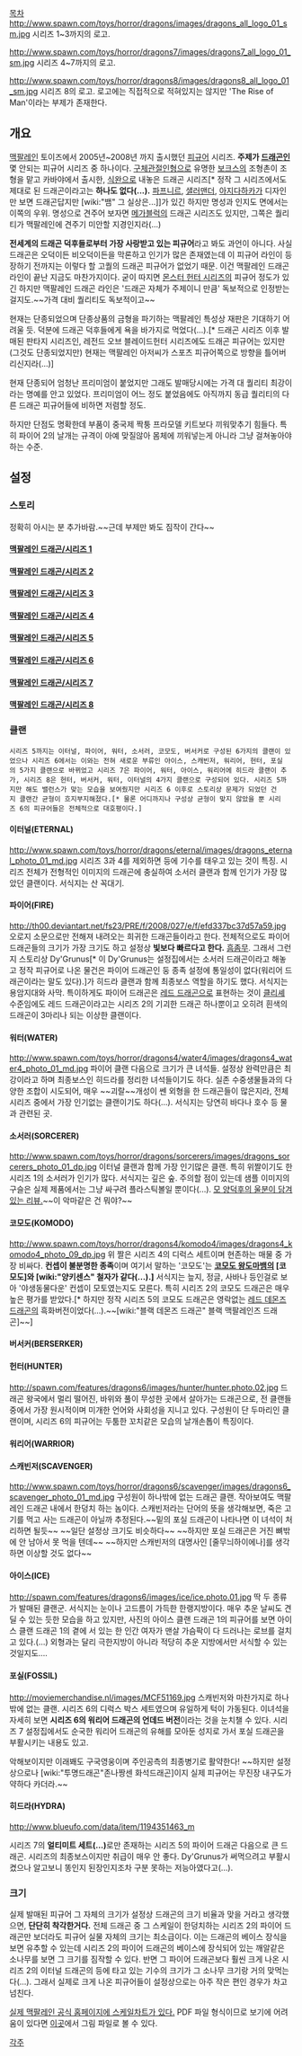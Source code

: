 [[목차]]
http://www.spawn.com/toys/horror/dragons/images/dragons_all_logo_01_sm.jpg
시리즈 1~3까지의 로고.

http://www.spawn.com/toys/horror/dragons7/images/dragons7_all_logo_01_sm.jpg
시리즈 4~7까지의 로고.

http://www.spawn.com/toys/horror/dragons8/images/dragons8_all_logo_01_sm.jpg
시리즈 8의 로고. 로고에는 직접적으로 적혀있지는 않지만 'The Rise of Man'이라는 부제가 존재한다.

== 개요 ==
[[맥팔레인]] 토이즈에서 2005년~2008년 까지 출시했던 [[피규어]] 시리즈. '''주제가 [[드래곤]]인''' 몇 안되는 피규어 시리즈 중 하나이다. [[구체관절인형]]으로 유명한 [[보크스]]의 조형촌이 조형을 맡고 카바야에서 출시한, [[식완]]으로 내놓은 드래곤 시리즈[* 정작 그 시리즈에서도 제대로 된 드래곤이라고는 '''하나도 없다(...).''' [[파프니르]], [[샐러맨더]], [[아지다하카]]가 디자인만 보면 드래곤답지만 [wiki:"뱀" 그 실상은...]]가 있긴 하지만 명성과 인지도 면에서는 이쪽의 우위. 명성으로 견주어 보자면 [[메가블럭]]의 드래곤 시리즈도 있지만, 그쪽은 퀄리티가 맥팔레인에 견주기 미안할 지경인지라(...)

'''전세계의 드래곤 덕후들로부터 가장 사랑받고 있는 피규어'''라고 봐도 과언이 아니다. 사실 드래곤은 오덕이든 비오덕이든을 막론하고 인기가 많은 존재였는데 이 피규어 라인이 등장하기 전까지는 이렇다 할 고퀄의 드래곤 피규어가 없었기 때문. 이건 맥팔레인 드래곤 라인이 끝난 지금도 마찬가지이다. 굳이 따지면 [[몬스터 헌터 시리즈]]의 피규어 정도가 있긴 하지만 맥팔레인 드래곤 라인은 '드래곤 자체가 주제이니 만큼' 독보적으로 인정받는 걸지도.~~가격 대비 퀄리티도 독보적이고~~

현재는 단종되었으며 단종상품의 금형을 파기하는 맥팔레인 특성상 재판은 기대하기 어려울 듯. 덕분에 드래곤 덕후들에게 욕을 바가지로 먹었다(...).[* 드래곤 시리즈 이후 발매된 판타지 시리즈인, 레전드 오브 블레이드헌터 시리즈에도 드래곤 피규어는 있지만(그것도 단종되었지만) 현재는 맥팔레인 아저씨가 스포츠 피규어쪽으로 방향을 틀어버리신지라(...)]

현재 단종되어 엄청난 프리미엄이 붙었지만 그래도 발매당시에는 가격 대 퀄리티 최강이라는 명예를 안고 있었다. 프리미엄이 어느 정도 붙었음에도 아직까지 동급 퀄리티의 다른 드래곤 피규어들에 비하면 저렴할 정도.

하지만 단점도 명확한데 부품이 중국제 짝퉁 프라모델 키트보다 끼워맞추기 힘들다. 특히 파이어 2의 날개는 규격이 아예 맞질않아 몸체에 끼워넣는게 아니라 그냥 걸쳐놓아야하는 수준.

== 설정 ==
=== 스토리 ===
정확히 아시는 분 추가바람.~~근데 부제만 봐도 짐작이 간다~~
==== [[맥팔레인 드래곤/시리즈 1]] ====
==== [[맥팔레인 드래곤/시리즈 2]] ====
==== [[맥팔레인 드래곤/시리즈 3]] ====
==== [[맥팔레인 드래곤/시리즈 4]] ====
==== [[맥팔레인 드래곤/시리즈 5]] ====
==== [[맥팔레인 드래곤/시리즈 6]] ====
==== [[맥팔레인 드래곤/시리즈 7]] ====
==== [[맥팔레인 드래곤/시리즈 8]] ====

=== 클랜 ===
 시리즈 5까지는 이터널, 파이어, 워터, 소서러, 코모도, 버서커로 구성된 6가지의 클랜이 있었으나 시리즈 6에서는 이와는 전혀 새로운 부류인 아이스, 스캐빈저, 워리어, 헌터, 포실의 5가지 클랜으로 바뀌었고 시리즈 7은 파이어, 워터, 아이스, 워리어에 히드라 클랜이 추가, 시리즈 8은 헌터, 버서커, 워터, 이터널의 4가지 클랜으로 구성되어 있다. 시리즈 5까지만 해도 밸런스가 맞는 모습을 보여줬지만 시리즈 6 이후로 스토리상 문제가 되었던 건지 클랜간 균형이 흐지부지해졌다.[* 물론 어디까지나 구성상 균형이 맞지 않았을 뿐 시리즈 6의 피규어들은 전체적으로 대호평이다.]

==== 이터널(ETERNAL) ====
http://www.spawn.com/toys/horror/dragons/eternal/images/dragons_eternal_photo_01_md.jpg
시리즈 3과 4를 제외하면 등에 기수를 태우고 있는 것이 특징. 시리즈 전체가 전형적인 이미지의 드래곤에 충실하여 소서러 클랜과 함께 인기가 가장 많았던 클랜이다. 서식지는 산 꼭대기.

==== 파이어(FIRE) ====
http://th00.deviantart.net/fs23/PRE/f/2008/027/e/f/efd337bc37d57a59.jpg
오로지 소문으로만 전해져 내려오는 희귀한 드래곤들이라고 한다. 전체적으로도 파이어 드래곤들의 크기가 가장 크기도 하고 설정상 '''빛보다 빠르다고 한다.''' [[흠좀무]]. 그래서 그런지 스토리상 Dy'Grunus[* 이 Dy'Grunus는 설정집에서는 소서러 드래곤이라고 해놓고 정작 피규어로 나온 물건은 파이어 드래곤인 둥 종족 설정에 통일성이 없다(워리어 드래곤이라는 말도 있다).]가 히드라 클랜과 함께 최종보스 역할을 하기도 했다. 서식지는 용암지대와 사막. 특이하게도 파이어 드래곤은 [[레드 드래곤]]으로 표현하는 것이 [[클리셰]] 수준임에도 레드 드래곤이라고는 시리즈 2의 기괴한 드래곤 하나뿐이고 오히려 흰색의 드래곤이 3마리나 되는 이상한 클랜이다.

==== 워터(WATER) ====
http://www.spawn.com/toys/horror/dragons4/water4/images/dragons4_water4_photo_01_md.jpg
파이어 클랜 다음으로 크기가 큰 녀석들. 설정상 완력만큼은 최강이라고 하며 최종보스인 히드라를 정리한 녀석들이기도 하다. 실존 수중생물들과의 다양한 조합이 시도되어, 매우 ~~괴랄~~개성이 쎈 외형을 한 드래곤들이 많은지라, 전체 시리즈 중에서 가장 인기없는 클랜이기도 하다(...). 서식지는 당연히 바다나 호수 등 물과 관련된 곳.

==== 소서러(SORCERER) ====
http://www.spawn.com/toys/horror/dragons/sorcerers/images/dragons_sorcerers_photo_01_dp.jpg
이터널 클랜과 함께 가장 인기많은 클랜. 특히 위짤이기도 한 시리즈 1의 소서러가 인기가 많다. 서식지는 깊은 숲.
주의할 점이 있는데 샘플 이미지의 구슬은 실제 제품에서는 그냥 싸구려 플라스틱볼일 뿐이다(...). [http://www.youtube.com/watch?v=wu5fbebDzhs 모 양덕후의 울분이 담겨있는 리뷰.]~~이 악마같은 건 뭐야?~~

==== 코모도(KOMODO) ====
http://www.spawn.com/toys/horror/dragons4/komodo4/images/dragons4_komodo4_photo_09_dp.jpg
위 짤은 시리즈 4의 디럭스 세트이며 현존하는 매물 중 가장 비싸다. '''컨셉이 불분명한 종족'''이며 여기서 말하는 '코모도'는 '''[[코모도 왕도마뱀]]의 [코모도]와 [wiki:"양키센스" 철자가 같다(...).]''' 서식지는 늪지, 정글, 사바나 등인걸로 보아 '야생동물다운' 컨셉이 모토였는지도 모른다. 특히 시리즈 2의 코모도 드래곤은 매우 높은 평가를 받았다.[* 하지만 정작 시리즈 5의 코모도 드래곤은 영락없는 [[레드 데몬즈 드래곤]]의 흑화버전이었다(...).~~[wiki:"블랙 데몬즈 드래곤" 블랙 맥팔레인즈 드래곤]~~]

==== 버서커(BERSERKER) ====

==== 헌터(HUNTER) ====
http://spawn.com/features/dragons6/images/hunter/hunter.photo.02.jpg
드래곤 왕국에서 멀리 떨어진, 바위와 풀이 무성한 곳에서 살아가는 드래곤으로, 전 클랜들 중에서 가장 원시적이며 미개한 언어와 사회성을 지니고 있다. 구성원이 단 두마리인 클랜이며, 시리즈 6의 피규어는 두툼한 꼬치같은 모습의 날개손톱이 특징이다.

==== 워리어(WARRIOR) ====

==== 스캐빈저(SCAVENGER) ====
http://www.spawn.com/toys/horror/dragons6/scavenger/images/dragons6_scavenger_photo_01_md.jpg
구성원이 하나밖에 없는 드래곤 클랜. 작아보여도 맥팔레인 드래곤 내에서 한덩치 하는 놈이다. 스캐빈저라는 단어의 뜻을 생각해보면, 죽은 고기를 먹고 사는 드래곤이 아닐까 추정된다.~~밑의 포실 드래곤이 나타나면 이 녀석이 처리하면 될듯~~ ~~일단 설정상 크기도 비슷하다~~ ~~하지만 포실 드래곤은 거진 뼈밖에 안 남아서 못 먹을 텐데~~ ~~하지만 스캐빈저의 대명사인 [줄무늬하이에나]를 생각하면 이상할 것도 없다~~

==== 아이스(ICE) ====
http://spawn.com/features/dragons6/images/ice/ice.photo.01.jpg
딱 두 종류가 발매된 클랜군. 서식지는 눈이나 고드름이 가득한 한랭지방이다. 매우 추운 날씨도 견딜 수 있는 듯한 모습을 하고 있지만, 사진의 아이스 클랜 드래곤 1의 피규어를 보면 아이스 클랜 드래곤 1의 곁에 서 있는 한 인간 여자가 맨살 가슴팍이 다 드러나는 로브를 걸치고 있다.(...) 외형과는 달리 극한지방이 아니라 적당히 추운 지방에서만 서식할 수 있는 것일지도....

==== 포실(FOSSIL) ====
http://moviemerchandise.nl/images/MCF51169.jpg
스캐빈저와 마찬가지로 하나밖에 없는 클랜. 시리즈 6의 디럭스 박스 세트였으며 유일하게 턱이 가동된다. 이녀석을 자세히 보면 '''시리즈 6의 워리어 드래곤의 언데드 버전'''이라는 것을 눈치챌 수 있다. 시리즈 7 설정집에서도 순국한 워리어 드래곤의 유해를 모아둔 성지로 가서 포실 드래곤을 부활시키는 내용도 있고.

악해보이지만 이래봬도 구국영웅이며 주인공측의 최종병기로 활약한다! ~~하지만 설정상으로나 [wiki:"투명드래곤"존나짱센 화석드래곤]이지 실제 피규어는 무진장 내구도가 약하다 카더라.~~

==== 히드라(HYDRA) ====
http://www.blueufo.com/data/item/1194351463_m

시리즈 7의 '''얼티미트 세트(...)'''로만 존재하는 시리즈 5의 파이어 드래곤 다음으로 큰 드래곤. 시리즈의 최종보스이지만 취급이 매우 안 좋다. Dy'Grunus가 써먹으려고 부활시켰으나 알고보니 똥인지 된장인지조차 구분 못하는 저능아였다고(...).

=== 크기 ===
실제 발매된 피규어 그 자체의 크기가 설정상 드래곤의 크기 비율과 맞을 거라고 생각했으면, '''단단히 착각한거다.''' 전체 드래곤 중 그 스케일이 한덩치하는 시리즈 2의 파이어 드래곤만 보더라도 피규어 실물 자체의 크기는 최소급이다. 이는 드래곤의 베이스 장식을 보면 유추할 수 있는데 시리즈 2의 파이어 드래곤의 베이스에 장식되어 있는 깨알같은 소나무를 보면 그 크기를 짐작할 수 있다. 반면 그 파이어 드래곤보다 훨씬 크게 나온 시리즈 2의 이터널 드래곤의 등에 타고 있는 기수의 크기가 그 소나무 크기랑 거의 맞먹는다(...). 그래서 실제로 크게 나온 피규어들이 설정상으로는 아주 작은 편인 경우가 차고 넘친다.

[http://www.spawn.com/features/dragons6/images/downloads/dragons.scale.chart.pdf 실제 맥팔레인 공식 홈페이지에 스케일차트가 있다.] PDF 파일 형식이므로 보기에 어려움이 있다면 [http://o_megamon.blog.me/150153360036 이곳]에서 그림 파일로 볼 수 있다.

[[각주]]
